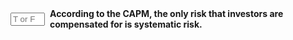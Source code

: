 ::: {.question-block}

<form onsubmit="event.preventDefault(); checkAnswerBox('module2_tf_q37','T')" style="display: flex; align-items: center; gap: 8px;">
<input type="text" id="module2_tf_q37" name="module2_tf_q37" maxlength="1" placeholder="T or F"
         style="width: 55px;" data-correct-answer="T" /> <label for="module2_tf_q37"><strong>According to the CAPM, the only risk that investors are compensated for is systematic risk.</strong></label>
</form>

<div id="feedback-module2_tf_q37" class="feedback" data-status="" style="display:none;">
The sentence is TRUE. Since unsystematic risk can be diversified away, investors do not receive a risk premium for bearing it. Compensation is only for bearing undiversifiable, systematic risk.
</div>
:::